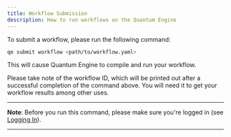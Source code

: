 ```yaml
---
title: Workflow Submission
description: How to run workflows on the Quantum Engine
---
```


To submit a workflow, please run the following command:

```Bash
qe submit workflow <path/to/workflow.yaml>
```

This will cause Quantum Engine to compile and run your workflow.

Please take note of the workflow ID, which will be printed out after a successful completion of the command above. You will need it to get your workflow results among other uses.

___
**Note**: Before you run this command, please make sure you're logged in (see [Logging In](./login)).
___
